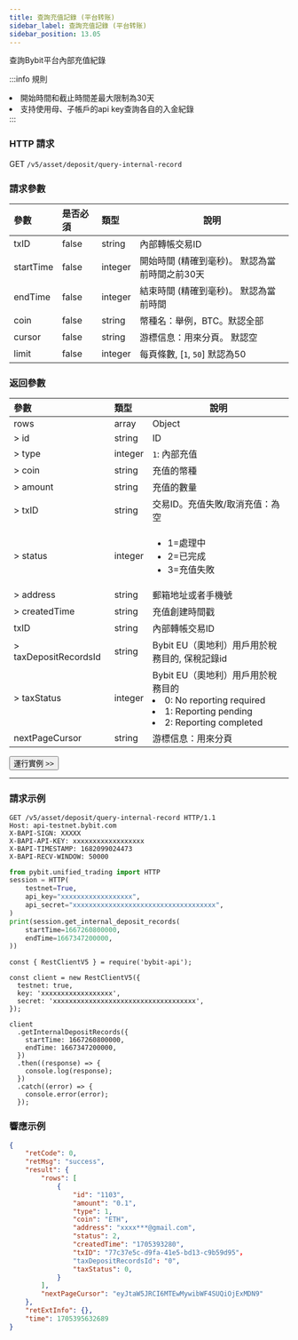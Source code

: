 ```yaml
---
title: 查詢充值記錄 (平台转账)
sidebar_label: 查詢充值記錄 (平台转账)
sidebar_position: 13.05
---
```

查詢Bybit平台內部充值紀錄

:::info 規則
<li>開始時間和截止時間差最大限制為30天</li>
<li>支持使用母、子帳戶的api key查詢各自的入金紀錄</li>
:::

### HTTP 請求
GET `/v5/asset/deposit/query-internal-record`

### 請求參數
| 參數 | 是否必須 | 類型 | 說明|
|:----- |:-------|:-----|------ |
|txID |false |string |內部轉帳交易ID |
|startTime |false |integer |開始時間 (精確到毫秒)。 默認為當前時間之前30天 |
|endTime |false |integer |結束時間 (精確到毫秒)。 默認為當前時間 |
|coin |false |string |幣種名：舉例，BTC。默認全部 |
|cursor |false |string |游標信息：用來分頁。 默認空|
|limit |false |integer |每頁條數, [`1`, `50`] 默認為50|

### 返回參數
| 參數 | 類型 | 說明|
|:----- |:-----|----- |
|rows|array |Object|
|> id|string|ID|
|> type|integer|`1`: 內部充值|
|> coin|string |充值的幣種 |
|> amount|string|充值的數量|
|> txID|string|交易ID。充值失敗/取消充值：為空|
|> status|integer|<ul><li>1=處理中</li><li>2=已完成</li><li>3=充值失敗</li></ul>|
|> address|string|郵箱地址或者手機號|
|> createdTime|string|充值創建時間戳|
|txID |string |內部轉帳交易ID |
|> taxDepositRecordsId|string|Bybit EU（奧地利）用戶用於稅務目的, 保稅記錄id |
|> taxStatus|integer|Bybit EU（奧地利）用戶用於稅務目的 <li>0: No reporting required</li><li>1: Reporting pending</li><li>2: Reporting completed</li>|
|nextPageCursor|string|游標信息：用來分頁|

<a href="/api-explorer/v5/asset/internal-deposit-record"><Button>運行實例 >></Button></a>

---

### 請求示例

<Tabs groupId="programming-languages">
<TabItem value="http" label="HTTP">

```http
GET /v5/asset/deposit/query-internal-record HTTP/1.1
Host: api-testnet.bybit.com
X-BAPI-SIGN: XXXXX
X-BAPI-API-KEY: xxxxxxxxxxxxxxxxxx
X-BAPI-TIMESTAMP: 1682099024473
X-BAPI-RECV-WINDOW: 50000
```

</TabItem>
<TabItem value="python" label="Python">

```python
from pybit.unified_trading import HTTP
session = HTTP(
    testnet=True,
    api_key="xxxxxxxxxxxxxxxxxx",
    api_secret="xxxxxxxxxxxxxxxxxxxxxxxxxxxxxxxxxxxx",
)
print(session.get_internal_deposit_records(
    startTime=1667260800000,
    endTime=1667347200000,
))
```

</TabItem>

<TabItem value="Node" label="Node.js">

```n4js
const { RestClientV5 } = require('bybit-api');

const client = new RestClientV5({
  testnet: true,
  key: 'xxxxxxxxxxxxxxxxxx',
  secret: 'xxxxxxxxxxxxxxxxxxxxxxxxxxxxxxxxxxxx',
});

client
  .getInternalDepositRecords({
    startTime: 1667260800000,
    endTime: 1667347200000,
  })
  .then((response) => {
    console.log(response);
  })
  .catch((error) => {
    console.error(error);
  });
```

</TabItem>
</Tabs>

### 響應示例

```json
{
    "retCode": 0,
    "retMsg": "success",
    "result": {
        "rows": [
            {
                "id": "1103",
                "amount": "0.1",
                "type": 1,
                "coin": "ETH",
                "address": "xxxx***@gmail.com",
                "status": 2,
                "createdTime": "1705393280",
                "txID": "77c37e5c-d9fa-41e5-bd13-c9b59d95"，
                "taxDepositRecordsId": "0",
                "taxStatus": 0,
            }
        ],
        "nextPageCursor": "eyJtaW5JRCI6MTEwMywibWF4SUQiOjExMDN9"
    },
    "retExtInfo": {},
    "time": 1705395632689
}
```
